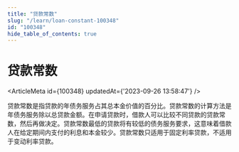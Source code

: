 ```yaml
---
title: "贷款常数"
slug: "/learn/loan-constant-100348"
id: "100348"
hide_table_of_contents: true
---
```



# 贷款常数

<ArticleMeta id={100348} updatedAt={'2023-09-26 13:58:47'} />
<div className='border-solid border-b border-t-0 my-4 border-[var(--ifm-color-gray-300)]' />

贷款常数是指贷款的年债务服务占其总本金价值的百分比。贷款常数的计算方法是年债务服务除以总贷款金额。在申请贷款时，借款人可以比较不同贷款的贷款常数，然后再做决定。贷款常数最低的贷款将有较低的债务服务要求，这意味着借款人在给定期间内支付的利息和本金较少。贷款常数只适用于固定利率贷款，不适用于变动利率贷款。
